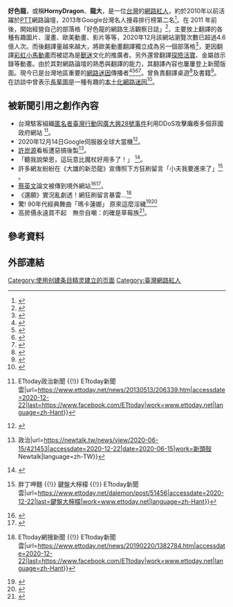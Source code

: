 '''好色龍'''，或稱'''HornyDragon'''、'''龍大'''，是一位[[台灣|台灣]]的[[網路紅人|網路紅人]]，約於2010年以前活躍於[[PTT|PTT]]網路論壇，2013年Google台灣名人搜尋排行榜第二名<ref>{{Cite web|title=Google名人搜尋榜 鄭多燕 五爺奪冠 ｜ 蘋果新聞網 ｜ 蘋果日報|url=https://tw.appledaily.com/lifestyle/20131217/ZOJ6PNHB6NNJ6LHBXKLXVTTP74/|accessdate=2020-12-22|work=蘋果新聞網|language=zh-tw}}</ref>。在 2011 年前後，開始經營自己的部落格「好色龍的網路生活觀察日誌」<ref>{{Cite web|title=好色龍的網路生活觀察日誌|url=https://hornydragon.blogspot.com/|accessdate=2020-12-22|work=hornydragon.blogspot.com}}</ref>，主要放上翻譯的各種有趣圖片、漫畫、歐美動畫、影片等等，2020年12月該網站瀏覽次數已超過4.6億人次。而後翻譯量越來越大，將歐美動畫翻譯獨立成為另一個部落格<ref>{{Cite web|title=好色龍的歐美動畫翻譯|url=https://hdx3.blogspot.com/|accessdate=2020-12-22|work=hdx3.blogspot.com}}</ref>，更因翻譯[[彩虹小馬_(2010年電視劇)|彩虹小馬動畫]]而被認為是[[獸迷|獸迷]]文化的推廣者。另外還曾翻譯[[探險活寶|探險活寶]]、金屬啟示錄等動畫。由於其對網路論壇的熟悉與翻譯的能力，其翻譯內容也屢屢登上新聞版面。現今已是台灣地區重要的[[網路迷因|網路迷因]]傳播者<ref>{{Cite web|title=追蹤起來人生更快樂！盤點6個網路上最有人氣「迷因Meme帳號」！|url=https://www.gq.com.tw/entertainment/article/%E8%BF%B7%E5%9B%A0-meme-%E5%B8%B3%E8%99%9F|accessdate=2020-12-22|work=GQ TAIWAN|language=zh-TW}}</ref><ref>{{Cite web|title=[達人專欄] 【訪談】吃我ㄉ翻譯啦！《好色龍》─ 網路自由翻譯家 - 巴哈姆特|url=https://home.gamer.com.tw/creationDetail.php?sn=1962501|accessdate=2020-12-22|work=巴哈姆特電玩資訊站}}</ref><ref>{{Cite web|title=好色龍！歐美動畫趣圖翻譯第一把交椅|url=https://tw.news.yahoo.com/%E5%A5%BD%E8%89%B2%E9%BE%8D-%E6%AD%90%E7%BE%8E%E5%8B%95%E7%95%AB%E8%B6%A3%E5%9C%96%E7%BF%BB%E8%AD%AF%E7%AC%AC-%E6%8A%8A%E4%BA%A4%E6%A4%85-035400273.html|accessdate=2020-12-22|work=tw.news.yahoo.com|language=zh-TW}}</ref><ref>{{Cite web|title=[N專題]利用Ragecomic創作詼諧逗趣的人生|url=http://www.newspeople.com.tw/ragecomic/|accessdate=2020-12-22|date=2011-12-19|last=新聞人報社|work=新聞人電子報|language=zh-TW}}</ref>。曾負責翻譯桌遊<ref>{{Cite web|title=《快樂氰化物》超ㄎㄧㄤ派對桌遊《終極審判：電車難題》中文版啟動集資預購|url=https://gnn.gamer.com.tw/detail.php?sn=202535|accessdate=2020-12-22|last=巴哈姆特|work=巴哈姆特電玩資訊站}}</ref>及書籍<ref>{{Cite book|edition=Di 1 ban|chapter=I am pusheen the cat|url=https://www.worldcat.org/oclc/953213823|publisher=Chen xing chu ban you xian gong si|date=2014|location=Taizhong|isbn=978-986-177-875-4|oclc=953213823|last=Claire Belton.|last2=贝尔顿 (Belton, Claire)|title=哈囉！我是胖吉貓！|first=|year=|pages=}}</ref>。在訪談中曾表示[[长辈图|長輩圖]]是一種有趣的[[本土化|本土化]][[網路迷因|網路迷因]]<ref>{{Cite web|title=好色龍專訪|url=https://cultivatememe.moe/hornydragon.html|accessdate=2020-12-22|work=培養meme}}</ref>。

== 被新聞引用之創作內容 ==

* 台灣駭客組織[[匿名者臺灣行動|匿名者臺灣行動]]因[[廣大興28號事件|廣大興28號事件]]利用DDoS攻擊癱瘓多個菲國政府網站 <ref>{{Cite web|title=大勝！台灣「匿名者」全軍出擊 成功斬首菲國政府網站 {{!}} ETtoday政治新聞 {{!}} ETtoday新聞雲|url=https://www.ettoday.net/news/20130513/206339.htm|accessdate=2020-12-22|last=https://www.facebook.com/ETtoday|work=www.ettoday.net|language=zh-Hant}}</ref>。
* 2020年12月14日Google伺服器全球大當機<ref>{{Cite web|title=YouTube連不上有解！用這招就能順利看影片-風傳媒|url=https://www.storm.mg/article/3296646|accessdate=2020-12-22|date=2020-12-14|last=Storm.mg|work=www.storm.mg|language=zh-TW}}</ref>。
*[[許崑源|許崑源]]看板遭惡搞後製<ref>{{Cite web|title=地獄梗！商圈悼許崑源看板遭惡搞P上「跳樓大拍賣」臉書遮蔽禁看 {{!}} 政治|url=https://newtalk.tw/news/view/2020-06-15/421453|accessdate=2020-12-22|date=2020-06-15|work=新頭殼 Newtalk|language=zh-TW}}</ref>。
*「聽我說榮恩，這玩意比魔杖好用多了！」 <ref>{{Cite web|title=「比魔杖好用」原哏電影《Guns Akimbo》預告曝光，「哈利波特」被迫拿槍連褲子都穿不上|url=https://game.udn.com/game/story/12982/4291151|accessdate=2020-12-22|work=udn遊戲角落|language=zh-TW}}</ref>。
*許多網友紛紛在《大雄的新恐龍》宣傳照下方狂刷留言「小夫我要進來了」<ref>{{Cite web|title=童年崩壞！哆啦A夢爆紅迷因「小夫我要進來」 Google過的全都後悔哭了 {{!}} 胖丁呷麵 {{!}} 鍵盤大檸檬 {{!}} ETtoday新聞雲|url=https://www.ettoday.net/dalemon/post/51456|accessdate=2020-12-22|last=鍵盤大檸檬|work=www.ettoday.net|language=zh-Hant}}</ref> 。
*[[蔡英文|蔡英文]]論文被傳到境外網站<ref>{{Cite web|title=總統論文被傳到境外網站 外國網友崩潰大呼：停下來 - 生活|url=https://news.ltn.com.tw/news/life/breakingnews/2929268|accessdate=2020-12-22|date=2019-09-28|last=自由時報電子報|work=自由時報電子報|language=zh-TW}}</ref><ref>{{Cite web|title=蔡論文竟出現在這神秘網站 外國老司機崩潰了 - 國際|url=https://www.chinatimes.com/realtimenews/20190929000011-260408?chdtv|accessdate=2020-12-22|last=中時新聞網|work=中時新聞網|language=zh-TW}}</ref>。
*《還願》實況亂劇透！網狂刷留言暴雷…<ref>{{Cite web|title=《還願》實況亂劇透！網狂刷留言暴雷…外國實況主嘆：討厭台灣人 {{!}} ETtoday網搜新聞 {{!}} ETtoday新聞雲|url=https://www.ettoday.net/news/20190220/1382784.htm|accessdate=2020-12-22|last=https://www.facebook.com/ETtoday|work=www.ettoday.net|language=zh-Hant}}</ref>
*驚! 90年代經典舞曲「瑪卡蓮娜」 原來這麼淫穢<ref>{{Cite web|title=驚! 90後的「瑪卡蓮娜」 原來這麼淫穢…|url=https://news.cts.com.tw/cts/entertain/201509/201509091657867.html|accessdate=2020-12-22|last=https://www.facebook.com/TBSCTS|work=華視新聞網|language=zh-TW}}</ref><ref>{{Cite web|title=傻眼！知名歌曲「瑪卡蓮娜」 歌詞竟充滿色情 - 蒐奇|url=https://news.ltn.com.tw/news/novelty/breakingnews/1439777|accessdate=2020-12-22|date=2015-09-09|last=自由時報電子報|work=自由時報電子報|language=zh-TW}}</ref>
*高房價永遠買不起　無奈自嘲：的確是草莓族<ref>{{Cite web|title=高房價永遠買不起 無奈自嘲：的確是草莓族|url=https://news.housefun.com.tw/news/article/158619171330.html|accessdate=2020-12-22|date=2017-08-28|last=好房網News|work=好房網News|language=zh-TW}}</ref>。<br />
== 參考資料 ==
{{Reflist|2}}

== 外部連結 ==

[[Category:使用创建条目精灵建立的页面|Category:使用创建条目精灵建立的页面]]
[[Category:臺灣網路紅人|Category:臺灣網路紅人]]